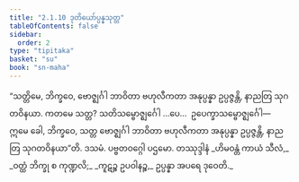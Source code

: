 ```yaml
---
title: "2.1.10 ဒုတိယော်ပ္ပန္နသုတ္တ"
tableOfContents: false
sidebar:
  order: 2
type: "tipitaka"
basket: "su"
book: "sn-maha"
---
```



<DynamicBreadcrumb />

<Division number="191" book="sn-maha">

<Paragraph number="418" book="sn-maha">
“သတ္တိမေ, ဘိက္ခဝေ, ဗောဇ္ဈင်္ဂါ ဘာဝိတာ ဗဟုလီကတာ အနုပ္ပန္နာ ဥပ္ပဇ္ဇန္တိ, နာညတြ သုဂတဝိနယာ. ကတမေ သတ္တ? သတိသမ္ဗောဇ္ဈင်္ဂေါ …ပေ…  ဥပေက္ခာသမ္ဗောဇ္ဈင်္ဂေါ—  ဣမေ ခေါ, ဘိက္ခဝေ, သတ္တ ဗောဇ္ဈင်္ဂါ ဘာဝိတာ ဗဟုလီကတာ အနုပ္ပန္နာ ဥပ္ပဇ္ဇန္တိ, နာညတြ သုဂတဝိနယာ”တိ.

</Paragraph>
</Division>

<Paragraph number="419" type="center" book="sn-maha">
ဒသမံ.



</Paragraph>

<Paragraph number="420" type="center" book="sn-maha">
ပဗ္ဗတဝဂ္ဂေါ ပဌမော.



</Paragraph>

<Paragraph number="421" type="center" book="sn-maha">
တဿုဒ္ဒါနံ


</Paragraph>

<Paragraph number="422" type="verses" book="sn-maha">
_ဟိမဝန္တံ ကာယံ သီလံ,_  
_ဝတ္ထံ ဘိက္ခု စ ကုဏ္ဍလိ;_  
_ကူဋဉ္စ ဥပဝါနဉ္စ,_  
ဥပ္ပန္နာ အပရေ ဒုဝေတိ._
</Paragraph>